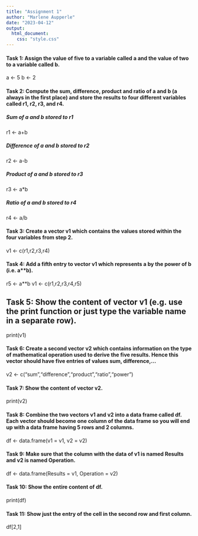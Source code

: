 ```yaml
---
title: "Assignment 1"
author: "Marlene Aupperle"
date: "2023-04-12"
output: 
  html_document:
    css: "style.css"
---
```



#### Task 1: Assign the value of five to a variable called a and the value of two to a variable called b.
a <- 5
b <- 2

#### Task 2: Compute the sum, difference, product and ratio of a and b (a always in the first place) and store the results to four different variables called r1, r2, r3, and r4.

##### Sum of a and b stored to r1
r1 <- a+b

##### Difference of a and b stored to r2
r2 <- a-b

##### Product of a and b stored to r3
r3 <- a*b

##### Ratio of a and b stored to r4
r4 <- a/b

#### Task 3: Create a vector v1 which contains the values stored within the four variables from step 2.
v1 <- c(r1,r2,r3,r4)

#### Task 4: Add a fifth entry to vector v1 which represents a by the power of b (i.e. a**b).
r5 <- a**b
v1 <- c(r1,r2,r3,r4,r5)

## Task 5: Show the content of vector v1 (e.g. use the print function or just type the variable name in a separate row).
print(v1)

#### Task 6: Create a second vector v2 which contains information on the type of mathematical operation used to derive the five results. Hence this vector should have five entries of values sum, difference,…
v2 <- c("sum","difference","product","ratio","power")

#### Task 7: Show the content of vector v2.
print(v2)

#### Task 8: Combine the two vectors v1 and v2 into a data frame called df. Each vector should become one column of the data frame so you will end up with a data frame having 5 rows and 2 columns.
df <- data.frame(v1 = v1, v2 = v2)

#### Task 9: Make sure that the column with the data of v1 is named Results and v2 is named Operation.
df <- data.frame(Results = v1, Operation = v2)

#### Task 10: Show the entire content of df.
print(df)

#### Task 11: Show just the entry of the cell in the second row and first column.
df[2,1]
